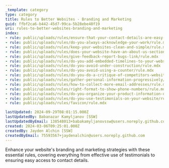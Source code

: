 ```yaml
---
_template: category
type: category
title: Rules to Better Websites - Branding and Marketing
guid: ffbf2ca6-b442-45d7-99ca-5b28ebe48f19
uri: rules-to-better-websites-branding-and-marketing
index:
- rule: public/uploads/rules/ensure-that-your-contact-details-are-easy-to-find/rule.mdx
- rule: public/uploads/rules/do-you-always-acknowledge-your-work/rule.mdx
- rule: public/uploads/rules/keep-your-websites-clean-and-simple/rule.mdx
- rule: public/uploads/rules/does-your-website-have-an-about-us-section/rule.mdx
- rule: public/uploads/rules/give-feedback-report-bugs-link/rule.mdx
- rule: public/uploads/rules/do-you-add-embedded-timelines-to-your-website-aka-twitter-box/rule.mdx
- rule: public/uploads/rules/do-you-avoid-under-construction/rule.mdx
- rule: public/uploads/rules/do-you-avoid-using-a-counter/rule.mdx
- rule: public/uploads/rules/do-you-do-a-critique-of-competitors-websites/rule.mdx
- rule: public/uploads/rules/gather-personal-information-progressively/rule.mdx
- rule: public/uploads/rules/how-to-collect-more-email-addresses/rule.mdx
- rule: public/uploads/rules/right-format-to-show-phone-numbers/rule.mdx
- rule: public/uploads/rules/do-you-organize-your-product-information-on-your-website-appropriately/rule.mdx
- rule: public/uploads/rules/do-you-use-testimonials-on-your-website/rule.mdx
- rule: public/uploads/rules/favicon/rule.mdx

lastUpdated: 2024-09-29T08:01:15.000Z
lastUpdatedBy: Babanazar Kamyljanov [SSW]
lastUpdatedByEmail: 138548013+babakamyljanovssw@users.noreply.github.com
created: 2024-03-06T09:25:01.000Z
createdBy: Jayden Alchin [SSW]
createdByEmail: 75593567+jaydenalchin@users.noreply.github.com
---
```


Enhance your website's branding and marketing strategies with these essential rules, covering everything from effective use of testimonials to ensuring easy access to contact details.
